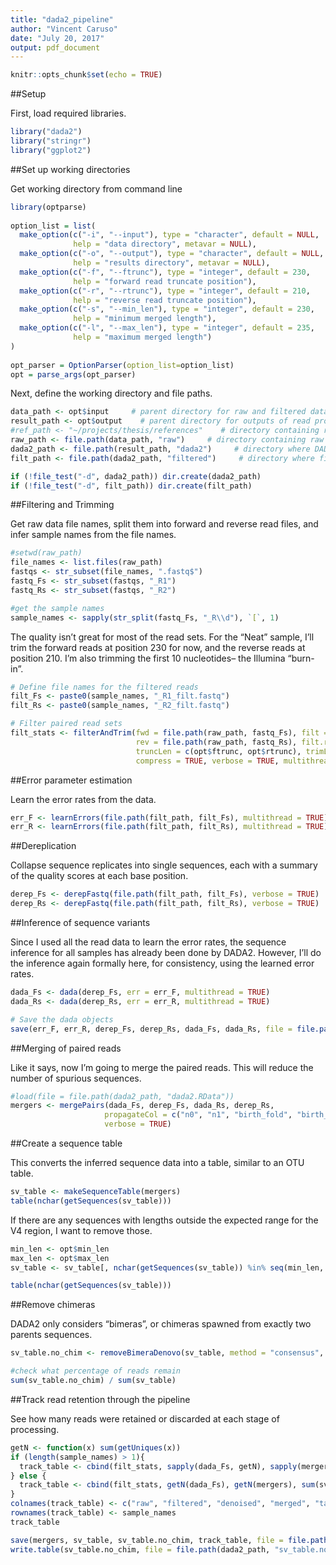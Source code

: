 ```yaml
---
title: "dada2_pipeline"
author: "Vincent Caruso"
date: "July 20, 2017"
output: pdf_document
---
```


```r
knitr::opts_chunk$set(echo = TRUE)
```

##Setup

First, load required libraries.
```r

library("dada2")
library("stringr")
library("ggplot2")

```


##Set up working directories

Get working directory from command line
```r

library(optparse)
 
option_list = list(
  make_option(c("-i", "--input"), type = "character", default = NULL, 
              help = "data directory", metavar = NULL),
  make_option(c("-o", "--output"), type = "character", default = NULL,
              help = "results directory", metavar = NULL),
  make_option(c("-f", "--ftrunc"), type = "integer", default = 230,
              help = "forward read truncate position"),
  make_option(c("-r", "--rtrunc"), type = "integer", default = 210,
              help = "reverse read truncate position"),
  make_option(c("-s", "--min_len"), type = "integer", default = 230, 
              help = "minimum merged length"),
  make_option(c("-l", "--max_len"), type = "integer", default = 235,
              help = "maximum merged length")
)
 
opt_parser = OptionParser(option_list=option_list)
opt = parse_args(opt_parser)

```

Next, define the working directory and file paths.
```r

data_path <- opt$input     # parent directory for raw and filtered data
result_path <- opt$output    # parent directory for outputs of read processsing methods
#ref_path <- "~/projects/thesis/references"    # directory containing reference databases
raw_path <- file.path(data_path, "raw")     # directory containing raw read files
dada2_path <- file.path(result_path, "dada2")     # directory where DADA2 processing results will be stored
filt_path <- file.path(dada2_path, "filtered")     # directory where filtered reads will be stored

if (!file_test("-d", dada2_path)) dir.create(dada2_path)
if (!file_test("-d", filt_path)) dir.create(filt_path)

```


##Filtering and Trimming

Get raw data file names, split them into forward and reverse read files, and infer sample names from the file names.
```r

#setwd(raw_path)
file_names <- list.files(raw_path)
fastqs <- str_subset(file_names, ".fastq$")
fastq_Fs <- str_subset(fastqs, "_R1")
fastq_Rs <- str_subset(fastqs, "_R2")

#get the sample names
sample_names <- sapply(str_split(fastq_Fs, "_R\\d"), `[`, 1)

```

The quality isn't great for most of the read sets. For the "Neat" sample, I'll trim the forward reads at position 230 for now, and the reverse reads at position 210. I'm also trimming the first 10 nucleotides-- the Illumina "burn-in".
```r

# Define file names for the filtered reads
filt_Fs <- paste0(sample_names, "_R1_filt.fastq")
filt_Rs <- paste0(sample_names, "_R2_filt.fastq")

# Filter paired read sets
filt_stats <- filterAndTrim(fwd = file.path(raw_path, fastq_Fs), filt = file.path(filt_path, filt_Fs),
                            rev = file.path(raw_path, fastq_Rs), filt.rev = file.path(filt_path, filt_Rs),
                            truncLen = c(opt$ftrunc, opt$rtrunc), trimLeft = 10, maxEE = c(3, 4), truncQ = 2, rm.phix = TRUE, 
                            compress = TRUE, verbose = TRUE, multithread = TRUE)

```


##Error parameter estimation

Learn the error rates from the data.
```r

err_F <- learnErrors(file.path(filt_path, filt_Fs), multithread = TRUE)
err_R <- learnErrors(file.path(filt_path, filt_Rs), multithread = TRUE)

```


##Dereplication

Collapse sequence replicates into single sequences, each with a summary of the quality scores at each base position.
```r

derep_Fs <- derepFastq(file.path(filt_path, filt_Fs), verbose = TRUE)
derep_Rs <- derepFastq(file.path(filt_path, filt_Rs), verbose = TRUE)

```


##Inference of sequence variants

Since I used all the read data to learn the error rates, the sequence inference for all samples has already been done by DADA2. However, I'll do the inference again formally here, for consistency, using the learned error rates.
```r

dada_Fs <- dada(derep_Fs, err = err_F, multithread = TRUE)
dada_Rs <- dada(derep_Rs, err = err_R, multithread = TRUE)

# Save the dada objects
save(err_F, err_R, derep_Fs, derep_Rs, dada_Fs, dada_Rs, file = file.path(dada2_path, "dada2.RData"))

```


##Merging of paired reads

Like it says, now I'm going to merge the paired reads. This will reduce the number of spurious sequences.
```r

#load(file = file.path(dada2_path, "dada2.RData"))
mergers <- mergePairs(dada_Fs, derep_Fs, dada_Rs, derep_Rs, 
                     propagateCol = c("n0", "n1", "birth_fold", "birth_ham"), 
                     verbose = TRUE)

```


##Create a sequence table

This converts the inferred sequence data into a table, similar to an OTU table.
```r

sv_table <- makeSequenceTable(mergers)
table(nchar(getSequences(sv_table)))

```

If there are any sequences with lengths outside the expected range for the V4 region, I want to remove those.
```r

min_len <- opt$min_len
max_len <- opt$max_len
sv_table <- sv_table[, nchar(getSequences(sv_table)) %in% seq(min_len, max_len)]

table(nchar(getSequences(sv_table)))

```


##Remove chimeras

DADA2 only considers "bimeras", or chimeras spawned from exactly two parents sequences.
```r

sv_table.no_chim <- removeBimeraDenovo(sv_table, method = "consensus", verbose = TRUE)

#check what percentage of reads remain
sum(sv_table.no_chim) / sum(sv_table)

```


##Track read retention through the pipeline

See how many reads were retained or discarded at each stage of processing.
```r

getN <- function(x) sum(getUniques(x))
if (length(sample_names) > 1){
  track_table <- cbind(filt_stats, sapply(dada_Fs, getN), sapply(mergers, getN), rowSums(sv_table), rowSums(sv_table.no_chim))
} else {
  track_table <- cbind(filt_stats, getN(dada_Fs), getN(mergers), sum(sv_table), sum(sv_table.no_chim))
}
colnames(track_table) <- c("raw", "filtered", "denoised", "merged", "tabled", "non_chim")
rownames(track_table) <- sample_names
track_table

save(mergers, sv_table, sv_table.no_chim, track_table, file = file.path(dada2_path, "tables.RData"))
write.table(sv_table.no_chim, file = file.path(dada2_path, "sv_table.no_chim.txt"), quote = FALSE, sep = "\t")

```

